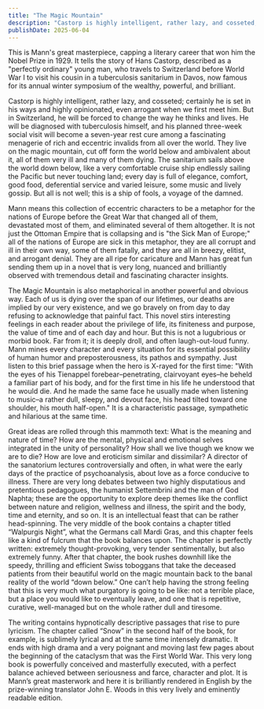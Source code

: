 ```yaml
---
title: "The Magic Mountain"
description: "Castorp is highly intelligent, rather lazy, and cosseted; certainly he is set in his ways and highly opinionated, even arrogant when we first meet him."
publishDate: 2025-06-04
---
```





This is Mann's great masterpiece, capping a literary career that won him the Nobel Prize in 1929. It tells the story of Hans Castorp, described as a "perfectly ordinary" young man, who travels to Switzerland before World War I to visit his cousin in a tuberculosis sanitarium in Davos, now famous for its annual winter symposium of the wealthy, powerful, and brilliant.  
  
Castorp is highly intelligent, rather lazy, and cosseted; certainly he is set in his ways and highly opinionated, even arrogant when we first meet him. But in Switzerland, he will be forced to change the way he thinks and lives. He will be diagnosed with tuberculosis himself, and his planned three-week social visit will become a seven-year rest cure among a fascinating menagerie of rich and eccentric invalids from all over the world. They live on the magic mountain, cut off form the world below and ambivalent about it, all of them very ill and many of them dying. The sanitarium sails above the world down below, like a very comfortable cruise ship endlessly sailing the Pacific but never touching land; every day is full of elegance, comfort, good food, deferential service and varied leisure, some music and lively gossip. But all is not well; this is a ship of fools, a voyage of the damned.  
  
Mann means this collection of eccentric characters to be a metaphor for the nations of Europe before the Great War that changed all of them, devastated most of them, and eliminated several of them altogether. It is not just the Ottoman Empire that is collapsing and is "the Sick Man of Europe;" all of the nations of Europe are sick in this metaphor, they are all corrupt and ill in their own way, some of them fatally, and they are all in breezy, elitist, and arrogant denial. They are all ripe for caricature and Mann has great fun sending them up in a novel that is very long, nuanced and brilliantly observed with tremendous detail and fascinating character insights.  
  
The Magic Mountain is also metaphorical in another powerful and obvious way. Each of us is dying over the span of our lifetimes, our deaths are implied by our very existence, and we go bravely on from day to day refusing to acknowledge that painful fact. This novel stirs interesting feelings in each reader about the privilege of life, its finiteness and purpose, the value of time and of each day and hour. But this is not a lugubrious or morbid book. Far from it; it is deeply droll, and often laugh-out-loud funny. Mann mines every character and every situation for its essential possibility of human humor and preposterousness, its pathos and sympathy. Just listen to this brief passage when the hero is X-rayed for the first time: "With the eyes of his Tienappel forebear–penetrating, clairvoyant eyes–he beheld a familiar part of his body, and for the first time in his life he understood that he would die. And he made the same face he usually made when listening to music–a rather dull, sleepy, and devout face, his head tilted toward one shoulder, his mouth half-open." It is a characteristic passage, sympathetic and hilarious at the same time.  
  
Great ideas are rolled through this mammoth text: What is the meaning and nature of time? How are the mental, physical and emotional selves integrated in the unity of personality? How shall we live though we know we are to die? How are love and eroticism similar and dissimilar? A director of the sanatorium lectures controversially and often, in what were the early days of the practice of psychoanalysis, about love as a force conducive to illness. There are very long debates between two highly disputatious and pretentious pedagogues, the humanist Settembrini and the man of God Naphta; these are the opportunity to explore deep themes like the conflict between nature and religion, wellness and illness, the spirit and the body, time and eternity, and so on. It is an intellectual feast that can be rather head-spinning. The very middle of the book contains a chapter titled “Walpurgis Night”, what the Germans call Mardi Gras, and this chapter feels like a kind of fulcrum that the book balances upon. The chapter is perfectly written: extremely thought-provoking, very tender sentimentally, but also extremely funny. After that chapter, the book rushes downhill like the speedy, thrilling and efficient Swiss toboggans that take the deceased patients from their beautiful world on the magic mountain back to the banal reality of the world “down below.” One can’t help having the strong feeling that this is very much what purgatory is going to be like: not a terrible place, but a place you would like to eventually leave, and one that is repetitive, curative, well-managed but on the whole rather dull and tiresome.  
  
The writing contains hypnotically descriptive passages that rise to pure lyricism. The chapter called “Snow” in the second half of the book, for example, is sublimely lyrical and at the same time intensely dramatic. It ends with high drama and a very poignant and moving last few pages about the beginning of the cataclysm that was the First World War. This very long book is powerfully conceived and masterfully executed, with a perfect balance achieved between seriousness and farce, character and plot. It is Mann’s great masterwork and here it is brilliantly rendered in English by the prize-winning translator John E. Woods in this very lively and eminently readable edition.
